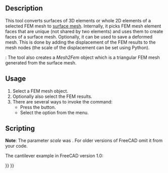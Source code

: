 <languages/>
<translate>

<!--T:9-->
{{Docnav
|[[FEM_CreateElementsSet|Erase Elements]]
|[[FEM_SolverCalculixCxxtools|Solver CalculiX Standard]]
|[[FEM_Workbench|FEM]]
|IconL=FEM_CreateElementsSet.svg
|IconR=FEM_SolverCalculixCxxtools.svg
|IconC=Workbench_FEM.svg
}}

<!--T:1-->
{{GuiCommand
|Name=FEM FemMesh2Mesh
|MenuLocation=Mesh → FEM mesh to mesh
|Workbenches=[[FEM_Workbench|FEM]]
|SeeAlso=[[FEM_tutorial|FEM tutorial]]
}}

== Description == <!--T:2-->

<!--T:7-->
This tool converts surfaces of 3D elements or whole 2D elements of a selected FEM mesh to [[Mesh_MeshObject|surface mesh]]. Internally, it picks FEM mesh element faces that are unique (not shared by two elements) and uses them to create faces of a surface mesh. Optionally, it can be used to save a deformed mesh. This is done by adding the displacement of the FEM results to the mesh nodes (the scale of the displacement can be set using Python).

<!--T:18-->
{{Version|1.0}}: The tool also creates a ''Mesh2Fem'' object which is a triangular FEM mesh generated from the surface mesh.

==Usage== <!--T:4-->

<!--T:8-->
# Select a FEM mesh object.
# Optionally also select the FEM results.
# There are several ways to invoke the command:
#* Press the {{Button|[[Image:FEM_FemMesh2Mesh.svg|16px]] [[FEM_FemMesh2Mesh|FEM mesh to mesh]]}} button.
#* Select the {{MenuCommand|Mesh → [[Image:FEM_FemMesh2Mesh.svg|16px]] FEM mesh to mesh}} option from the menu.

== Scripting == <!--T:13-->

<!--T:15-->
'''Note''': The parameter ''scale'' was {{Version|0.21}}. For older versions of FreeCAD omit it from your code.

<!--T:17-->
The cantilever example in FreeCAD version 1.0:

</translate>
{{Code|code=
from os.path import join
import FreeCAD as App
import Mesh
from femmesh import femmesh2mesh

path = join(App.getResourceDir(), "examples", "FEMExample.FCStd")
doc = App.openDocument(path)
fem_mesh = doc.FEMMeshGmsh.FemMesh
result = doc.CCX_Results
scale = 10  # displacement scale factor
out_mesh = femmesh2mesh.femmesh_2_mesh(fem_mesh, result, scale)
Mesh.show(Mesh.Mesh(out_mesh))
}}
<translate>


<!--T:10-->
{{Docnav
|[[FEM_CreateElementsSet|Erase Elements]]
|[[FEM_SolverCalculixCxxtools|Solver CalculiX Standard]]
|[[FEM_Workbench|FEM]]
|IconL=FEM_CreateElementsSet.svg
|IconR=FEM_SolverCalculixCxxtools.svg
|IconC=Workbench_FEM.svg
}}

</translate>
{{FEM_Tools_navi{{#translation:}}}}
{{Userdocnavi{{#translation:}}}}